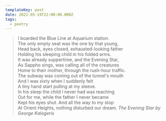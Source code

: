 ```yaml
---
templateKey: post
date: 2022-05-19T22:00:00.000Z
tags:
  - poetry
---
```

> I boarded the Blue Line at Aquarium station.<br/>
> The only empty seat was the one by that young,<br/>
> Head back, eyes closed, exhausted-looking father<br/>
> Holding his sleeping child in his folded arms.<br/>
> It was already suppertime, and the Evening Star,<br/>
> As Sappho sings, was calling all of the creatures<br/>
> Home to their mother, through the rush-hour traffic.<br/>
> The subway was coming out of the tunnel's mouth<br/>
> And I was sixty when I suddenly felt<br/>
> A tiny hand start pulling at my sleeve.<br/>
> In his sleep the child I never had was reaching<br/>
> Out for me, while the father I never became<br/>
> Kept his eyes shut. And all the way to my stop<br/>
> At Orient Heights, nothing disturbed our dream.
> <cite>The Evening Star by George Kalogeris</cite>
